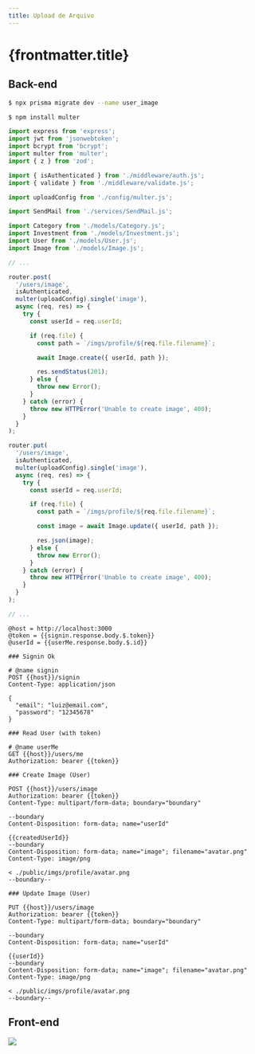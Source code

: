 ```yaml
---
title: Upload de Arquivo
---
```



# {frontmatter.title}

<CodeTree src="/codes/expressjs/invest-app-upload" githubUrl={true} devContainerUrl={true} />

## Back-end

<CodePreview src="/codes/expressjs/invest-app-upload/prisma/schema.prisma" highlightLines="40" />

```bash
$ npx prisma migrate dev --name user_image
```

<CodePreview src="/codes/expressjs/invest-app-upload/src/models/Image.js" />

<CodePreview src="/codes/expressjs/invest-app-upload/src/models/User.js" highlightLines="23-30,45-51" />

<CodePreview src="/codes/expressjs/invest-app-upload/.env.example" highlightLines="25" />

```bash
$ npm install multer
```

<CodePreview src="/codes/expressjs/invest-app-upload/src/config/multer.js" />

```js title="/codes/expressjs/invest-app-upload/src/routes.js"
import express from 'express';
import jwt from 'jsonwebtoken';
import bcrypt from 'bcrypt';
import multer from 'multer';
import { z } from 'zod';

import { isAuthenticated } from './middleware/auth.js';
import { validate } from './middleware/validate.js';

import uploadConfig from './config/multer.js';

import SendMail from './services/SendMail.js';

import Category from './models/Category.js';
import Investment from './models/Investment.js';
import User from './models/User.js';
import Image from './models/Image.js';

// ...

router.post(
  '/users/image',
  isAuthenticated,
  multer(uploadConfig).single('image'),
  async (req, res) => {
    try {
      const userId = req.userId;

      if (req.file) {
        const path = `/imgs/profile/${req.file.filename}`;

        await Image.create({ userId, path });

        res.sendStatus(201);
      } else {
        throw new Error();
      }
    } catch (error) {
      throw new HTTPError('Unable to create image', 400);
    }
  }
);

router.put(
  '/users/image',
  isAuthenticated,
  multer(uploadConfig).single('image'),
  async (req, res) => {
    try {
      const userId = req.userId;

      if (req.file) {
        const path = `/imgs/profile/${req.file.filename}`;

        const image = await Image.update({ userId, path });

        res.json(image);
      } else {
        throw new Error();
      }
    } catch (error) {
      throw new HTTPError('Unable to create image', 400);
    }
  }
);

// ...
```

<CodePreview src="/codes/expressjs/invest-app-upload/src/index.js" highlightLines="24" />

```http title="/codes/expressjs/invest-app-upload/requests.http"
@host = http://localhost:3000
@token = {{signin.response.body.$.token}}
@userId = {{userMe.response.body.$.id}}

### Signin Ok

# @name signin
POST {{host}}/signin
Content-Type: application/json

{
  "email": "luiz@email.com",
  "password": "12345678"
}

### Read User (with token)

# @name userMe
GET {{host}}/users/me
Authorization: bearer {{token}}

### Create Image (User)

POST {{host}}/users/image
Authorization: bearer {{token}}
Content-Type: multipart/form-data; boundary="boundary"

--boundary
Content-Disposition: form-data; name="userId"

{{createdUserId}}
--boundary
Content-Disposition: form-data; name="image"; filename="avatar.png"
Content-Type: image/png

< ./public/imgs/profile/avatar.png
--boundary--

### Update Image (User)

PUT {{host}}/users/image
Authorization: bearer {{token}}
Content-Type: multipart/form-data; boundary="boundary"

--boundary
Content-Disposition: form-data; name="userId"

{{userId}}
--boundary
Content-Disposition: form-data; name="image"; filename="avatar.png"
Content-Type: image/png

< ./public/imgs/profile/avatar.png
--boundary--
```

## Front-end

![](/lp2/imgs/expressjs/upload-file/profile.png)

<CodePreview src="/codes/expressjs/invest-app-upload/public/profile.html" />

<CodePreview src="/codes/expressjs/invest-app-upload/public/js/profile.js" />

<CodePreview src="/codes/expressjs/invest-app-upload/public/js/services/api.js" />
